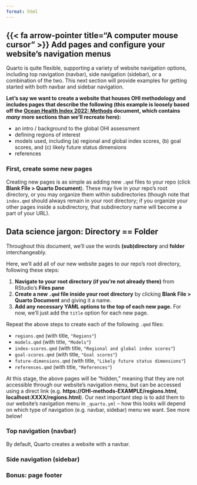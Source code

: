 ```yaml
---
format: html
---
```


## {{< fa arrow-pointer title="A computer mouse cursor" >}} Add pages and configure your website's navigation menus

Quarto is quite flexible, supporting a variety of website navigation options, including top navigation (navbar), side navigation (sidebar), or a combination of the two. This next section will provide examples for getting started with both navbar and sidebar navigation.

**Let's say we want to create a website that houses OHI methodology and includes pages that describe the following (this example is loosely based off the [Ocean Health Index 2022: Methods](https://oceanhealthindex.org/images/htmls/Supplement.html) document, which contains *many* more sections than we'll recreate here):**

- an intro / background to the global OHI assessment
- defining regions of interest
- models used, including (a) regional and global index scores, (b) goal scores, and (c) likely future status dimensions
- references

### First, create some new pages

Creating new pages is as simple as adding new `.qmd` files to your repo (click **Blank File > Quarto Document**). These may live in your repo's root directory, or you may organize them within subdirectories (though note that `index.qmd` should always remain in your root directory; if you organize your other pages inside a subdirectory, that subdirectory name will become a part of your URL). 

::: {.callout-note collapse=true}
## Data science jargon: Directory == Folder
Throughout this document, we'll use the words **(sub)directory** and **folder** interchangeably.
:::

Here, we'll add all of our new website pages to our repo's root directory, following these steps: 

1. **Navigate to your root directory (if you're not already there)** from RStudio's **Files pane**
2. **Create a new `.qmd` file inside your root directory** by clicking **Blank File > Quarto Document** and giving it a name.
3. **Add any necessary YAML options to the top of each new page.** For now, we'll just add the `title` option for each new page.

Repeat the above steps to create each of the following `.qmd` files:

- `regions.qmd` (with title, `"Regions"`)
- `models.qmd` (with title, `"Models"`)
- `index-scores.qmd` (with title, `"Regional and global index scores"`)
- `goal-scores.qmd` (with title, `"Goal scores"`)
- `future-dimensions.qmd` (with title, `"Likely future status dimensions"`)
- `references.qmd` (with title, `"References"`)

At this stage, the above pages will be "hidden," meaning that they are not accessible through our website's navigation menu, but can be accessed using a direct link (e.g. **https://OHI-methods-EXAMPLE/regions.html**, **localhost:XXXX/regions.html**). Our next important step is to add them to our website's navigation menu in `_quarto.yml` -- how this looks will depend on which type of navigation (e.g. navbar, sidebar) menu we want. See more below!

### Top navigation (navbar)

By default, Quarto creates a website with a navbar. 

### Side navigation (sidebar)

### Bonus: page footer



